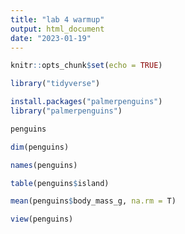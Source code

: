 ```yaml
---
title: "lab 4 warmup"
output: html_document
date: "2023-01-19"
---
```


```r
knitr::opts_chunk$set(echo = TRUE)
```

```r
library("tidyverse")
```

```r
install.packages("palmerpenguins")
library("palmerpenguins")
```
```r
penguins
```
```r
dim(penguins)
```

```r
names(penguins)
```


```r
table(penguins$island)
```

```r
mean(penguins$body_mass_g, na.rm = T)
```

```r
view(penguins)
```

